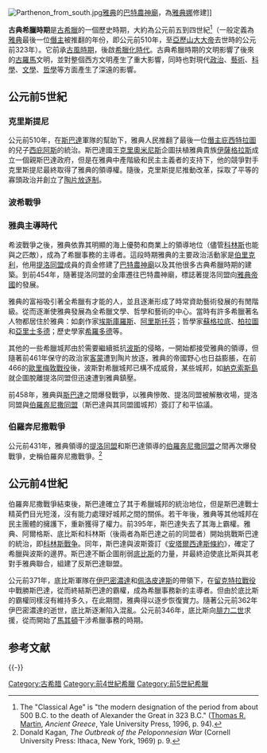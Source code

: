 {{擴充|time=2012-2-23}}

[[File:Parthenon_from_south.jpg|thumb]][[雅典|雅典]]的[[巴特農神廟|巴特農神廟]]，為[[雅典娜|雅典娜]]修建]]

{{希臘歷史}}

'''古典希臘時期'''是[[古希臘|古希臘]]的一個歷史時期，大約為公元前五到四世紀<ref>The "Classical Age" is "the modern designation of the period from about 500 B.C. to the death of Alexander the Great in 323 B.C." ([[Thomas_R._Martin|Thomas R. Martin]], ''Ancient Greece'', Yale University Press, 1996, p. 94).</ref>（一般定義為[[雅典|雅典]]最後一位[[僭主|僭主]]被推翻的年份，即公元前510年，至[[亞歷山大大帝|亞歷山大大帝]]去世時的公元前323年）。它前承[[古風時期|古風時期]]，後啟[[希臘化時代|希臘化時代]]。古典希臘時期的文明影響了後來的[[古羅馬|古羅馬]]文明，並對整個西方文明產生了重大影響，同時也對現代[[政治|政治]]、[[藝術|藝術]]、[[科學|科學]]、[[文學|文學]]、[[哲學|哲學]]等方面產生了深遠的影響。

== 公元前5世紀 ==

=== 克里斯提尼 ===
{{主條目|克里斯提尼}}

公元前510年，在[[斯巴達|斯巴達]]軍隊的幫助下，雅典人民推翻了最後一位[[僭主|僭主]][[庇西特拉圖|庇西特拉圖]]的兒子[[西庇阿斯|西庇阿斯]]的統治。斯巴達國王[[克里奧米尼斯|克里奧米尼斯]]企圖扶植雅典貴族[[伊薩格拉斯|伊薩格拉斯]]成立一個親斯巴達政府，但是在雅典中產階級和民主主義者的支持下，他的競爭對手克里斯提尼最終取得了雅典的領導權。隨後，克里斯提尼推動改革，採取了平等的寡頭政治并創立了[[陶片放逐制|陶片放逐制]]。

=== 波希戰爭 ===
{{主條目|波希戰爭}}

=== 雅典主導時代 ===
{{主條目|提洛同盟}}

希波戰爭之後，雅典依靠其明顯的海上優勢和商業上的領導地位（儘管[[科林斯|科林斯]]也能與之匹敵），成為了希臘事務的主導者。這段時期雅典的主要政治活動家是[[伯里克利|伯里克利]]，他用[[提洛同盟|提洛同盟]]成員的貢金修建了[[巴特農神廟|巴特農神廟]]以及其他很多古典希臘時期的建築。到前454年，隨著提洛同盟的金庫遷往巴特農神廟，標誌著提洛同盟向[[雅典帝國|雅典帝國]]的發展。

雅典的富裕吸引著全希臘有才能的人，並且逐漸形成了時常資助藝術發展的有閒階級。從而逐漸使雅典發展為全希臘文學、哲學和藝術的中心。當時有許多希臘著名人物都居住於雅典：如劇作家[[埃斯庫羅斯|埃斯庫羅斯]]、[[阿里斯托芬|阿里斯托芬]]；哲學家[[蘇格拉底|蘇格拉底]]、[[柏拉圖|柏拉圖]]和[[亞里士多德|亞里士多德]]；歷史學家[[希羅多德|希羅多德]]等。

其他的一些希臘城邦由於需要繼續抵抗[[波斯|波斯]]的侵略，一開始都接受雅典的領導，但隨著前461年保守的政治家[[客蒙|客蒙]]遭到陶片放逐，雅典的帝國野心也日益膨脹，在前466的[[歐里梅敦戰役|歐里梅敦戰役]]後，波斯對希臘城邦已構不成威脅，某些城邦，如[[納克索斯|納克索斯島]]就企圖脫離提洛同盟但迅速遭到雅典鎮壓。

前458年，雅典與[[斯巴達|斯巴達]]之間爆發戰爭，以雅典慘敗、提洛同盟被解散收場，提洛同盟與[[伯羅奔尼撒同盟|伯羅奔尼撒同盟]]（斯巴達與其同盟國城邦）簽訂了和平協議。

=== 伯羅奔尼撒戰爭 ===
{{主條目|伯羅奔尼撒戰爭}}

公元前431年，雅典領導的[[提洛同盟|提洛同盟]]和斯巴達領導的[[伯羅奔尼撒同盟|伯羅奔尼撒同盟]]之間再次爆發戰爭，史稱伯羅奔尼撒戰爭。<ref>Donald Kagan, ''The Outbreak of the Peloponnesian War'' (Cornell University Press: Ithaca, New York, 1969) p. 9.</ref>

== 公元前4世紀 ==

伯羅奔尼撒戰爭結束後，斯巴達確立了其于希臘城邦的統治地位，但是斯巴達戰士精英們目光短淺，沒有能力處理好城邦之間的關係。若干年後，雅典等其他城邦在民主團體的擁護下，重新獲得了權力。前395年，斯巴達失去了其海上霸權。雅典、阿爾格斯、底比斯和科林斯（後兩者為斯巴達之前的同盟者）開始挑戰斯巴達的統治，即[[科林斯戰争|科林斯戰争]]。同年，斯巴達與波斯簽訂《[[安塔爾西達斯條約|安塔爾西達斯條約]]》，確定了希臘與波斯的邊界。斯巴達不斷企圖削弱[[底比斯|底比斯]]的力量，并最終迫使底比斯與其老對手雅典聯合，組建了反斯巴達聯盟。

公元前371年，底比斯軍隊在[[伊巴密濃達|伊巴密濃達]]和[[佩洛皮達斯|佩洛皮達斯]]的帶領下，在[[留克特拉戰役|留克特拉戰役]]中戰勝斯巴達，從而終結斯巴達的霸權，成為希臘事務新的主導者。但由於底比斯的霸權同樣沒有維持多久，在此期間，雅典得以逐步恢復實力。隨著公元前362年伊巴密濃達的逝世，底比斯逐漸陷入混亂。公元前346年，底比斯向[[腓力二世|腓力二世]]求援，從而開始了[[馬其頓|馬其頓]]干涉希臘事務的時期。

== 参考文献 ==
{{Reflist}}

{{-}}
{{希腊专题}}
{{欧洲历史}}

[[Category:古希腊|Category:古希腊]]
[[Category:前4世紀希臘|Category:前4世紀希臘]]
[[Category:前5世紀希臘|Category:前5世紀希臘]]